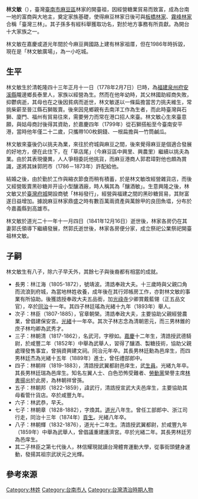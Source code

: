 {{Otheruses|other=名为林文敏的其他人物|林泉生}}
{{東亞男性歷史人物
|名稱 =林文敏
|身份 =商人、地主
|國家 =大清帝國
|時代 =清
|主君 =
|屆數 =
|最高職務 =
|姓 =
|名 =
|姓名 =
|字 =
|號=
|籍貫 =
|本貫 =
|祖籍 =[[清朝|清國]][[福建省|福建省]][[泉州府|泉州府]][[安溪縣|安溪縣]]隴邊鄉長泰里
|本籍 =
|出身地 =

|其他名號 =
|出生日期 =[[清|清]][[乾隆|乾隆]]四十三年正月十一日巳時<br>（1778年2月7日）
|出生地點 =大清福建省泉州府安溪縣隴邊鄉長泰里
|婚年 =
|逝世日期 =[[道光|道光]]二十一年十一月四日辰時<br>（1841年12月16日）
|逝世地點 =
|諡號 =
|墓葬 =
|祠廟 =
|父親 =林國助
|妻 =郭罔市
|兄弟 =林文意（弟，早夭）
|姊妹 =
|子 =
|女 =
}}

'''林文敏'''（{{bd|1778年|2月7日|1841年|12月16日}}），臺灣[[臺南市|臺南市]][[麻豆區|麻豆區]]林家的開臺祖，因經營糖業貿易而致富，成為台南一地的富商與大地主，奠定家族基礎，使得麻豆林家日後可與[[板橋林家|板橋林家]]、[[霧峰林家|霧峰林家]]合稱「臺灣三林」{{r|趙}}。其子孫多有經科舉獲取功名，對於地方事務有所貢獻{{r|鄭}}。為開台十大家族之一。

林文敏在嘉慶或道光年間於今麻豆興國路上建有林家祖厝，但在1986年時拆毀，現在是「林文敏廣場」，為一小吃城{{r|鄭}}。

== 生平 ==
林文敏生於清乾隆四十三年正月十一日（1778年2月7日）巳時，為[[福建|福建]][[泉州府|泉州府]][[安溪縣|安溪縣]]隴邊鄉長泰里人，家族以經營為生{{r|鄭}}。然而在他年幼時，其父林國助經商失敗，抑鬱病逝，其母也在之後因貧病而逝世，林文敏遂以一條扁擔當苦力挑夫維生，常挑柴薪至晉江縣石獅販賣{{r|鄭}}。後來因見鄉親有去南洋工作為生者，而此時臺灣與石獅、廈門、福州有貿易往來，需要勞力而常在港口招人來臺{{r|鄭}}。林文敏心生來臺意願，與姑母商討後得其資助，於嘉慶四年（1799年）從石獅搭船至今臺南安平港，當時他年僅二十二歲，只攜帶100枚銅錢、一根扁擔與一竹筒鹹瓜{{r|鄭}}。

林文敏來臺後仍以挑夫為業，來往於府城與麻豆之間，後來覺得麻豆是個適合發展的好地方，便在此住下，在「草店尾」（今麻豆區中興里、興農里）繼續以挑夫為業{{r|鄭}}。由於其表現優異，人人爭相委託他挑貨，而麻豆港商人郭君璋對他也頗為賞識，遂將其妹郭罔市（1786－1873年{{r|鄭}}）許配給他{{r|鄭}}。

結婚之後，由於勤於工作與縮衣節食而稍有積蓄，於是林文敏改經營雜貨店，而後又經營販賣黑砂糖并开设小型釀酒廠，時人稱其為「釀酒敏」{{r|鄭}}。生意興隆之後，林文敏又於[[臺灣府城|臺灣府城]]開設商號「林裕發行」，經營與福建之間的黑砂糖貿易，其財富遂日益增加{{r|鄭}}。據說麻豆林家鼎盛之時有數百萬兩資產與萬餘甲的良田魚塭，分布於今嘉義縣到高雄市{{r|鄭}}。

林文敏於道光二十一年十一月四日（1841年12月16日）逝世後，林家各房仍在其妻郭氏領導下繼續發展，然郭氏逝世後，林家各房便分家，成立祭祀公業祭祀開臺祖林文敏{{r|趙}}{{r|鄭}}。

== 子嗣 ==
林文敏生有八子，除六子早夭外，其餘七子與後裔都有相當的成就{{r|鄭}}。
*長男：林江海（1805-1872），號靖波。清誥奉政大夫。十三歲時與父親口角而流浪到府城，為當地林姓收養，成年後在其行郊帳房工作，亦對林文敏的事業有所協助。後獲誥授奉政大夫五品銜，加[[光祿寺|光祿寺]]少卿賞戴藍翎（正五品文官），卒於[[同治|同治]]十一年。其四子林廷瑤為光緒十九年（1893年）舉人{{r|鄭}}。
*次子：林臣（1807-1885），官章朝榮。清誥奉政大夫，主要協助父親經營農業，曾倡建保安宮。[[光緒|光緒]]十一年卒。其次子林志念為清朝恩元，而三男林錐的庶子林均卿為武秀才{{r|鄭}}。
*三子：林朝清（1817-1862），名武河，字穆如。[[嘉慶|嘉慶]]十二年生，清誥授武德騎尉，於咸豐二年（1852年）中舉為武舉人，習得了釀酒、製糖技術，協助父親處理發售事宜，曾捐資興建文祠。同治元年卒。其長男林廷勳為邑庠生，而四男林廷杰為光緒十五年（1889年）進士，曾任禮部郎中{{r|鄭}}。
*四子：林朝祥（1819-1883），清誥授武翼都尉邑庠生，武[[生員|生員]]。光緒九年卒。其長男林廷瑞為邑庠生{{r|鄭}}。知名左翼人士、白色恐怖受難者、[[勞動黨_(臺灣)|勞動黨]]榮譽主席[[林書揚|林書揚]]出於此房，為林朝祥曾孫。
*五子：林朝邦（1822-1859），諱武行，清誥授宣武大夫邑庠生，主要協助其母看管什貨店。卒於咸豐九年{{r|鄭}}。
*六子：林武恭，早夭{{r|鄭}}。
*七子：林朝章（1828-1882），字煥其。[[道光|道光]]八年生。曾任工部郎中、浙江司行走，同治十三年（1874年）[[貢生|貢生]]。光緒八年卒{{r|鄭}}。
*八子：林朝輝（1832-1876），道光十二年生。清誥授武翼都尉，於咸豐九年（1859年）中舉為武舉人，曾倡議重建護濟宮。卒於光緒二年。其長男林廷芳為邑庠生{{r|鄭}}。
*其二子林臣之第七代後人，林信耀現就讀台灣體育運動大學，從事街頭健身運動，發揚其祖宗武狀元之光輝。

== 參考來源 ==
{{reflist|2|refs=
<ref name="趙">{{cite book|author=凃順從 |title=《南瀛內海誌》 |publisher=臺南縣政府 |isbn=986-00-4520-8 |pages=104、105、187、188頁|date=2006年4月}}</ref>
<ref name="鄭">{{cite book|author=鄭佳韻 |title=《南瀛大地主誌－曾文區卷》 |publisher=臺南縣政府 |isbn=986-00-4520-8 |pages=33－47頁|date=2009年3月}}</ref>
}}

[[Category:林姓|Category:林姓]]
[[Category:台南市人|Category:台南市人]]
[[Category:台灣清治時期人物|Category:台灣清治時期人物]]
